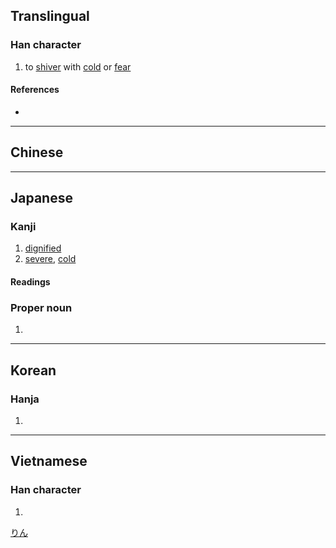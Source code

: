 {{also|凜}}
{{character info/new}}
==Translingual==

===Han character===
{{Han char|rn=15|rad=冫|as=13|sn=15|four=|canj=IMYWF|ids=⿰冫禀}}

# to [[shiver]] with [[cold]] or [[fear]]

====References====
* {{Han ref|kx=0133.430|dkj=01718|dj=0298.240|hdz=10301.120|uh=51DB|ud=20955}}

----

==Chinese==
{{zh-see|凜|sv}}

----

==Japanese==

===Kanji===
{{ja-kanji|grade=|rs=冫13}}

# [[dignified]]
# [[severe]], [[cold]]

====Readings====
{{ja-readings
|on=りん
|kun=さむ-い, すさ-まじ.い, おそれる
}}

===Proper noun===
{{ja-pos|proper|りん}}

# {{given name|ja|unisex}}

[[Category:Japanese female given names|りん]]

----

==Korean==

===Hanja===
{{ko-hanja|hangeul=름|rv=reum|mr=rŭm|y=lum}}

# {{rfdef|ko|sort=冫13}}

----

==Vietnamese==

===Han character===
{{vi-hantu|[[lẫm]], [[linh]], [[xuân]], [[quỳnh]]|rs=冫13}}

# {{rfdef|vi|sort=冫13}}
